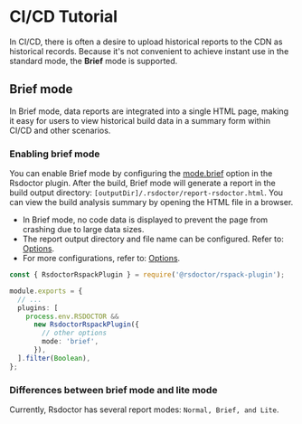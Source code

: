 
# CI/CD Tutorial

In CI/CD, there is often a desire to upload historical reports to the CDN as historical records. Because it's not convenient to achieve instant use in the standard mode, the **Brief** mode is supported.

## Brief mode

In Brief mode, data reports are integrated into a single HTML page, making it easy for users to view historical build data in a summary form within CI/CD and other scenarios.

### Enabling brief mode

<Badge text="Version: 0.4.0" type="warning" />

You can enable Brief mode by configuring the [mode.brief](/config/options/options#mode) option in the Rsdoctor plugin. After the build, Brief mode will generate a report in the build output directory: `[outputDir]/.rsdoctor/report-rsdoctor.html`. You can view the build analysis summary by opening the HTML file in a browser.

- In Brief mode, no code data is displayed to prevent the page from crashing due to large data sizes.
- The report output directory and file name can be configured. Refer to: [Options](/config/options/options#brief).
- For more configurations, refer to: [Options](/config/options/options#brief).

```ts title="rspack.config.js"
const { RsdoctorRspackPlugin } = require('@rsdoctor/rspack-plugin');

module.exports = {
  // ...
  plugins: [
    process.env.RSDOCTOR &&
      new RsdoctorRspackPlugin({
        // other options
        mode: 'brief',
      }),
  ].filter(Boolean),
};
```

### Differences between brief mode and lite mode

Currently, Rsdoctor has several report modes: `Normal, Brief, and Lite`.


<ModeIntro />
